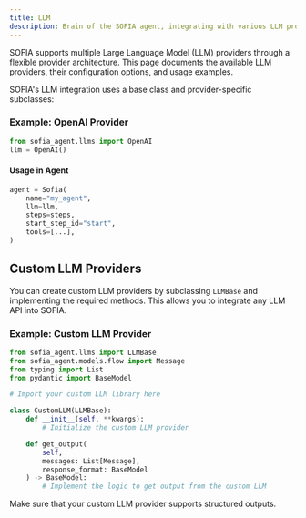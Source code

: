 ```yaml
---
title: LLM
description: Brain of the SOFIA agent, integrating with various LLM providers
---
```


SOFIA supports multiple Large Language Model (LLM) providers through a flexible provider architecture. This page documents the available LLM providers, their configuration options, and usage examples.

SOFIA's LLM integration uses a base class and provider-specific subclasses:

<Mermaid
  chart="classDiagram
      class LLMBase {
          <<abstract>>
          +get_routes_desc()
          +get_tools_desc()
          +format_history()
      }
      class OpenAI {
          +__init__()
            +get_output()
      }
      class Mistral {
          +__init__()
        +get_output()
      }
      class Gemini {
          +__init__()
          +get_output()
      }
      LLMBase <|-- OpenAI
      LLMBase <|-- Mistral
      LLMBase <|-- Gemini
  "
/>

### Example: OpenAI Provider

```python
from sofia_agent.llms import OpenAI
llm = OpenAI()
```

#### Usage in Agent

```python
agent = Sofia(
    name="my_agent",
    llm=llm,
    steps=steps,
    start_step_id="start",
    tools=[...],
)
```

## Custom LLM Providers
You can create custom LLM providers by subclassing `LLMBase` and implementing the required methods. This allows you to integrate any LLM API into SOFIA.

### Example: Custom LLM Provider

```python
from sofia_agent.llms import LLMBase
from sofia_agent.models.flow import Message
from typing import List
from pydantic import BaseModel

# Import your custom LLM library here

class CustomLLM(LLMBase):
    def __init__(self, **kwargs):
        # Initialize the custom LLM provider

    def get_output(
        self,
        messages: List[Message],
        response_format: BaseModel
    ) -> BaseModel:
        # Implement the logic to get output from the custom LLM
```

Make sure that your custom LLM provider supports structured outputs.
